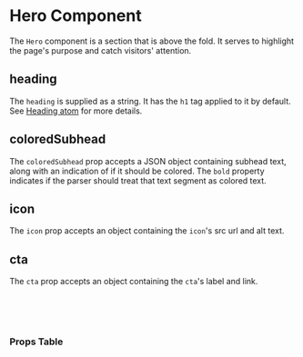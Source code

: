 

<Meta of={HeroStories} />

# Hero Component

The `Hero` component is a section that is above the fold. It serves to highlight the page's purpose and catch visitors' attention.

<Canvas of={HeroStories.Default} />

## heading

The `heading` is supplied as a string. It has the `h1` tag applied to it by default. See [Heading atom](?path=/docs/atoms-heading--docs) for more details.

## coloredSubhead

The `coloredSubhead` prop accepts a JSON object containing subhead text, along with an indication of if it should be colored. The `bold` property indicates if the parser should treat that text segment as colored text.

## icon

The `icon` prop accepts an object containing the `icon`'s src url and alt text.

## cta

The `cta` prop accepts an object containing the `cta`'s label and link.

<br />
<br />
<br />

### Props Table

<ArgTypes />
